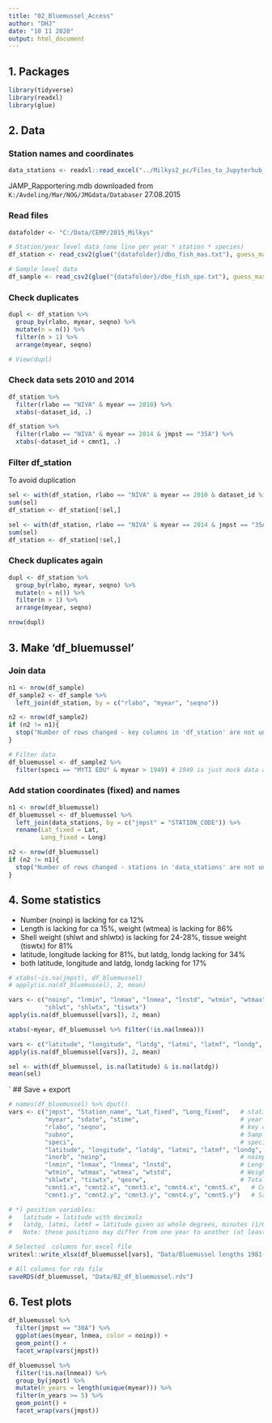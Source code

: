 ---
title: "02_Bluemussel_Access"
author: "DHJ"
date: "10 11 2020"
output: html_document
---


## 1. Packages  
```{r}

library(tidyverse)
library(readxl)
library(glue)

```


## 2. Data   

### Station names and coordinates  
```{r}

data_stations <- readxl::read_excel("../Milkys2_pc/Files_to_Jupyterhub_2019/Kartbase_edit.xlsx")

```

JAMP_Rapportering.mdb downloaded from `K:/Avdeling/Mar/NOG/JMGdata/Databaser` 27.08.2015   

### Read files  
```{r}

datafolder <- "C:/Data/CEMP/2015_Milkys"

# Station/year level data (one line per year * station * species)
df_station <- read_csv2(glue("{datafolder}/dbo_fish_mas.txt"), guess_max = 2000)

# Sample level data  
df_sample <- read_csv2(glue("{datafolder}/dbo_fish_spe.txt"), guess_max = 6000)

```
### Check duplicates  
```{r}

dupl <- df_station %>%
  group_by(rlabo, myear, seqno) %>%
  mutate(n = n()) %>%
  filter(n > 1) %>%
  arrange(myear, seqno)

# View(dupl)


```

### Check data sets 2010 and 2014     
```{r}

df_station %>%
  filter(rlabo == "NIVA" & myear == 2010) %>%
  xtabs(~dataset_id, .)

df_station %>%
  filter(rlabo == "NIVA" & myear == 2014 & jmpst == "35A") %>%
  xtabs(~dataset_id + cmnt1, .)

```

### Filter df_station   
To avoid duplication  
```{r}

sel <- with(df_station, rlabo == "NIVA" & myear == 2010 & dataset_id %in% c("O 10267","O 10269","O 10271"))
sum(sel)
df_station <- df_station[!sel,]

sel <- with(df_station, rlabo == "NIVA" & myear == 2014 & jmpst == "35A" & dataset_id == "LO 27487-2")
sum(sel)
df_station <- df_station[!sel,]

```

### Check duplicates again 
```{r}

dupl <- df_station %>%
  group_by(rlabo, myear, seqno) %>%
  mutate(n = n()) %>%
  filter(n > 1) %>%
  arrange(myear, seqno)

nrow(dupl)

```

## 3. Make 'df_bluemussel'  

### Join data
```{r}

n1 <- nrow(df_sample)
df_sample2 <- df_sample %>%
  left_join(df_station, by = c("rlabo", "myear", "seqno"))

n2 <- nrow(df_sample2) 
if (n2 != n1){
  stop("Number of rows changed - key columns in 'df_station' are not unique?")
}  

# Filter data 
df_bluemussel <- df_sample2 %>%
  filter(speci == "MYTI EDU" & myear > 1949) # 1949 is just mock data anyway

```


### Add station coordinates (fixed) and names  
```{r}

n1 <- nrow(df_bluemussel)
df_bluemussel <- df_bluemussel %>%
  left_join(data_stations, by = c("jmpst" = "STATION_CODE")) %>%
  rename(Lat_fixed = Lat,
         Long_fixed = Long)

n2 <- nrow(df_bluemussel)
if (n2 != n1){
  stop("Number of rows changed - stations in 'data_stations' are not unique?")
}  


```

## 4. Some statistics   

* Number (noinp) is lacking for ca 12%  
* Length is lacking for ca 15%, weight (wtmea) is lacking for 86% 
* Shell weight (shlwt and shlwtx) is lacking for 24-28%, tissue weight (tiswtx) for 81%    
* latitude, longitude lacking for 81%, but latdg, londg lacking for 34%  
* both latitude, longitude and latdg, londg lacking for 17%  

```{r}

# xtabs(~is.na(jmpst), df_bluemussel)
# apply(is.na(df_bluemussel), 2, mean)  

vars <- c("noinp", "lnmin", "lnmax", "lnmea", "lnstd", "wtmin", "wtmax", "wtmea", "wtstd", 
          "shlwt", "shlwtx", "tiswtx")
apply(is.na(df_bluemussel[vars]), 2, mean)  

xtabs(~myear, df_bluemussel %>% filter(!is.na(lnmea)))

vars <- c("latitude", "longitude", "latdg", "latmi", "latmf", "londg", "lonmi", "lonmf")
apply(is.na(df_bluemussel[vars]), 2, mean)  

sel <- with(df_bluemussel, is.na(latitude) & is.na(latdg))
mean(sel)

```
`
## Save + export  
```{r}

# names(df_bluemussel) %>% dput()
vars <- c("jmpst", "Station_name", "Lat_fixed", "Long_fixed",   # station codes (jmpst) and positions as 'defined' in 2019
          "myear", "sdate", "stime",                            # year and date
          "rlabo", "seqno",                                     # key columns in the original data
          "subno",                                              # Sample number (usually 1-3) - corresponds to 'Sampleno' 2014-2019
          "speci",                                              # species code (Mytilus edulis)
          "latitude", "longitude", "latdg", "latmi", "latmf", "londg", "lonmi", "lonmf",  # position as recorded in the data *)
          "inorb", "noinp",                                     # noimp = sample size (number of mussels in the sample)
          "lnmin", "lnmax", "lnmea", "lnstd",                   # Length per mussel (min, max, mean and SD)
          "wtmin", "wtmax", "wtmea", "wtstd",                   # Weight per mussel (lacking in most cases)
          "shlwtx", "tiswtx", "qeorw",                          # Total weight of shell and tissue (usually lacking)
          "cmnt1.x", "cmnt2.x", "cmnt3.x", "cmnt4.x", "cmnt5.x",   # Comments for sampling that year
          "cmnt1.y", "cmnt2.y", "cmnt3.y", "cmnt4.y", "cmnt5.y")   # Saample-specific comments

# *) position variables: 
#   latitude = latitude with decimals
#   latdg, latmi, latmf = latitude given as whole degrees, minutes (1/60 degree) and the two first decimals of minutes (1/100 minute)
#   Note: these positions may differ from one year to another (at least in principle)

# Selected  columns for excel file
writexl::write_xlsx(df_bluemussel[vars], "Data/Bluemussel lengths 1981-2013 summarised.xlsx")  

# All columns for rds file
saveRDS(df_bluemussel, "Data/02_df_bluemussel.rds")

```

## 6. Test plots  
```{r}

df_bluemussel %>%
  filter(jmpst == "30A") %>%
  ggplot(aes(myear, lnmea, color = noinp)) +
  geom_point() +
  facet_wrap(vars(jmpst))

```

```{r}

df_bluemussel %>%
  filter(!is.na(lnmea)) %>%
  group_by(jmpst) %>%
  mutate(n_years = length(unique(myear))) %>%
  filter(n_years >= 5) %>%
  geom_point() +
  facet_wrap(vars(jmpst))

```



